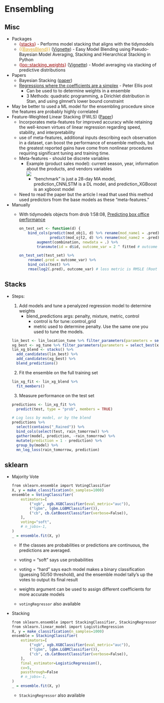 # Ensembling {#sec-modbld-ensemb .unnumbered}

## Misc {#sec-modbld-ensemb-misc .unnumbered}

-   Packages
    -   [{]{style="color: #990000"}[stacks](https://stacks.tidymodels.org/){style="color: #990000"}[}]{style="color: #990000"} - Performs model stacking that aligns with the tidymodels
    -   [{{]{style="color: goldenrod"}[BayesBlend](https://pypi.org/project/bayesblend/){style="color: goldenrod"}[}}]{style="color: goldenrod"} ([Vignette](https://arxiv.org/abs/2405.00158)) - Easy Model Blending using Pseudo-Bayesian Model Averaging, Stacking and Hierarchical Stacking in Python
    -   [{]{style="color: #990000"}[loo::stacking_weights](https://mc-stan.org/loo/reference/loo_model_weights.html){style="color: #990000"}[}]{style="color: #990000"} ([Vignette](https://mc-stan.org/loo/articles/loo2-weights.html)) - Model averaging via stacking of predictive distributions
-   Papers
    -   Bayesian Stacking ([paper](http://www.stat.columbia.edu/~gelman/research/published/stacking_paper_discussion_rejoinder.pdf))
    -   [Regressions where the coefficients are a simplex](https://freerangestats.info/blog/2024/11/06/simplex-regression-coefficients) - Peter Ellis post
        -   Can be used to to determine weights in a ensemble
        -   3 Methods: quadratic programming, a Dirichlet distribution in Stan, and using glmnet's lower bound constraint
-   May be better to used a ML model for the ensembling procedure since the features are probably highly correlated
-   Feature-Weighted Linear Stacking (FWLS) ([Paper](https://arxiv.org/abs/0911.0460))
    -   Incorporates meta-features for improved accuracy while retaining the well-known virtues of linear regression regarding speed, stability, and interpretability
    -   use of meta-features, additional inputs describing each observation in a dataset, can boost the performance of ensemble methods, but the greatest reported gains have come from nonlinear procedures requiring significant tuning and training time.
    -   Meta-features - should be discrete variables
        -   Example (product sales model): current season, year, information about the products, and vendors variables\
            ![](./_resources/Model_Building,_Ensembling.resources/0-TKwF6j5rLGbOtvyS.png)
            -   "benchmark" is just a 28-day MA model, prediction_CNNLSTM is a DL model, and prediction_XGBoost is an xgboost model
    -   Need to read the paper but the article I read that used this method used predictors from the base models as these "meta-features."
-   Manually
    -   With tidymodels objects from drob 1:58:08, [Predicting box office performance](https://www.youtube.com/watch?v=IkTfKnUoYf0)

        ``` r
        on_test_set <- function(d) {
            bind_cols(predict(mod_obj1, d) %>% rename(mod_name1 = .pred),
                      predict(mod_ojt2, d) %>% rename(mod_name2 = .pred)) %>%
                augment(combination, newdata = .) %>%
                transmute(id = d$id, outcome_var = 2 ^ fitted # outcome was transformed with log2 during preprocessing

        on_test_set(test_set) %>%
            rename(.pred = outcome_var) %>%
            bind_cols(test) %>%
            rmse(log2(.pred), outcome_var) # loss metric is RMSLE (Root Mean Squared Log Error)
        ```

## Stacks {#sec-modbld-ensemb-stacks .unnumbered}

-   Steps:

    1.  Add models and tune a penalyzed regression model to determine weights
        -   blend_predictions args: penalty, mixture, metric, control
            -   control is for tune::control_grid
            -   metric used to determine penalty. Use the same one you used to tune the models.

    ``` r
    lin_best <- lin_location_tune %>% filter_parameters(parameters = select_best(lin_location_tune))
    xg_best <- xg_tune %>% filter_parameters(parameters = select_best(xg_tune))
    lin_xg_blend <- stacks() %>%
      add_candidates(lin_best) %>%
      add_candidates(xg_best) %>%
      blend_predictions()
    ```

    2.  Fit the ensemble on the full training set

    ``` r
    lin_xg_fit <- lin_xg_blend %>%
      fit_members()
    ```

    3.  Measure performance on the test set

    ``` r
    predictions <- lin_xg_fit %>%
      predict(test, type = "prob", members = TRUE)

    # Log loss by model, or by the blend
    predictions %>%
      select(contains("_Rained")) %>%
      bind_cols(select(test, rain_tomorrow)) %>%
      gather(model, prediction, -rain_tomorrow) %>%
      mutate(prediction = 1 - prediction) %>%
      group_by(model) %>%
      mn_log_loss(rain_tomorrow, prediction)
    ```

## sklearn {.unnumbered}

-   Majority Vote

    ``` r
    from sklearn.ensemble import VotingClassifier
    X, y = make_classification(n_samples=1000)
    ensemble = VotingClassifier(
        estimators=[
            ("xgb", xgb.XGBClassifier(eval_metric="auc")),
            ("lgbm", lgbm.LGBMClassifier()),
            ("cb", cb.CatBoostClassifier(verbose=False)),
        ],
        voting="soft",
        # n_jobs=-1,
    )
    _ = ensemble.fit(X, y)
    ```

    -   If the classes are probabilities or predictions are continuous, the predictions are averaged.

    -   voting = "soft" says use probabilities

    -   voting = "hard" says each model makes a binary classification (guessing 50/50 threshold), and the ensemble model tally's up the votes to output its final result

    -   weights argument can be used to assign different coefficients for more accurate models

    -   `votingRegressor` also available

-   Stacking

    ``` r
    from sklearn.ensemble import StackingClassifier, StackingRegressor
    from sklearn.linear_model import LogisticRegression
    X, y = make_classification(n_samples=1000)
    ensemble = StackingClassifier(
        estimators=[
            ("xgb", xgb.XGBClassifier(eval_metric="auc")),
            ("lgbm", lgbm.LGBMClassifier()),
            ("cb", cb.CatBoostClassifier(verbose=False)),
        ],
        final_estimator=LogisticRegression(),
        cv=5,
        passthrough=False
        # n_jobs=-1,
    )
    _ = ensemble.fit(X, y)
    ```

    -   `StackingRegressor` also available
